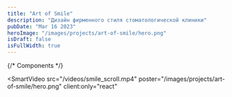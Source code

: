 ```yaml
---
title: "Art of Smile"
description: "Дизайн фирменного стиля стоматологической клиники"
pubDate: "Mar 16 2023"
heroImage: "/images/projects/art-of-smile/hero.png"
isDraft: false
isFullWidth: true
---
```


{/* Components */}

<SmartVideo
  src="/videos/smile_scroll.mp4"
  poster="/images/projects/art-of-smile/hero.png"
  client:only="react"
></SmartVideo>
